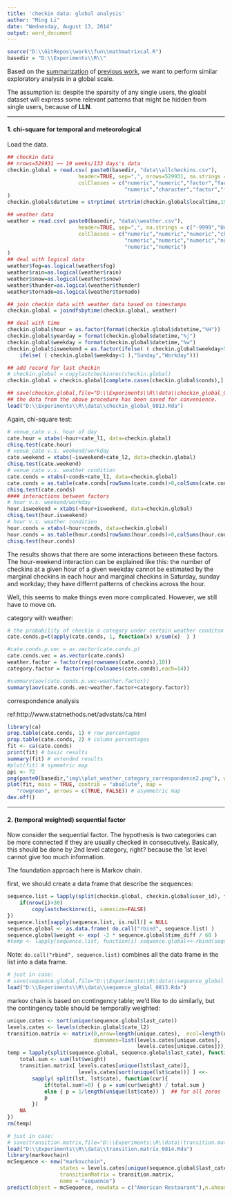 ```yaml
---
title: 'checkin data: global analysis'
author: "Ming Li"
date: "Wednesday, August 13, 2014"
output: word_document
---
```

```r
source("D:\\GitRepos\\work\\fun\\mathmatrixcal.R")
basedir = "D:\\Experiments\\R\\"
```

Based on the [summarization](checkin-analysis-summarize.html/) of [previous work](checkin-analysis.html/), we want to perform similar exploratory analysis in a global scale. 

The assumption is: despite the sparsity of any single users, the gloabl dataset will express some relevant patterns that might be hidden from single users, because of **LLN**.

***********
#### 1. chi-square for temporal and meteorological

Load the data. 
```r
## checkin data
## nrows=529931 ~~ 19 weeks/133 days's data
checkin.global = read.csv( paste0(basedir, "data\\allcheckins.csv"), 
                       header=TRUE, sep=",", nrows=529931, na.strings = "none",
                       colClasses = c("numeric","numeric","factor","factor", "numeric","numeric",
                                      "numeric","character","factor","factor")
)
checkin.global$datetime = strptime( strtrim(checkin.global$localtime,19), format="%Y-%m-%d %H:%M:%S")

## weather data 
weather = read.csv( paste0(basedir, "data\\weather.csv"), 
                       header=TRUE, sep=",", na.strings = c("-9999","Unknown"),
                       colClasses = c("numeric","numeric","numeric","character","numeric","factor",
                                      "numeric","numeric","numeric","numeric","numeric","numeric",
                                      "numeric","numeric")
)
## deal with logical data
weather$fog=as.logical(weather$fog)
weather$rain=as.logical(weather$rain)
weather$snow=as.logical(weather$snow)
weather$thunder=as.logical(weather$thunder)
weather$tornado=as.logical(weather$tornado)

## join checkin data with weather data based on timestamps 
checkin.global = joindfsbytime(checkin.global, weather)

## deal with time 
checkin.global$hour = as.factor(format(checkin.global$datetime,"%H"))
checkin.global$yearday = format(checkin.global$datetime,"%j")
checkin.global$weekday = format(checkin.global$datetime,"%w")
checkin.global$isweekend = as.factor(ifelse( ( checkin.global$weekday>5 ), "Saturday", 
    ifelse( ( checkin.global$weekday<1 ),"Sunday","Workday")))

## add record for last checkin
# checkin.global = copylastcheckinrec(checkin.global)
checkin.global = checkin.global[complete.cases(checkin.global$conds),]
```

```r
## save(checkin.global,file="D:\\Experiments\\R\\data\\checkin_global_0813.Rda")
## the data from the above procedure has been saved for convenience.
load("D:\\Experiments\\R\\data\\checkin_global_0813.Rda")
```

Again, chi-square test:
```r
# venue_cate v.s. hour of day
cate.hour = xtabs(~hour+cate_l1, data=checkin.global)
chisq.test(cate.hour)
# venue_cate v.s. weekend/workday
cate.weekend = xtabs(~isweekend+cate_l2, data=checkin.global)
chisq.test(cate.weekend)
# venue_cate v.s. weather condition
cate.conds = xtabs(~conds+cate_l1, data=checkin.global)
cate.conds = as.table(cate.conds[rowSums(cate.conds)>0,colSums(cate.conds)>0])
chisq.test(cate.conds)
#### interactions between factors
# hour v.s. weekend/workday
hour.isweekend = xtabs(~hour+isweekend, data=checkin.global)
chisq.test(hour.isweekend)
# hour v.s. weather condition
hour.conds = xtabs(~hour+conds, data=checkin.global)
hour.conds = as.table(hour.conds[rowSums(hour.conds)>0,colSums(hour.conds)>0])
chisq.test(hour.conds)
```

The results shows that there are some interactions between these factors. The hour-weekend interaction can be explained like this: the number of checkins at a given hour of a given weekday cannot be estimated by the marginal checkins in each hour and marginal checkins in Saturday, sunday and workday; they have differnt patterns of checkins across the hour.

Well, this seems to make things even more complicated. However, we still have to move on. 

category with weather:
```r
# the probability of checkin a category under certain weather conditon
cate.conds.p=t(apply(cate.conds, 1, function(x) x/sum(x)  ) )

#cate.conds.p.vec = as.vector(cate.conds.p)
cate.conds.vec = as.vector(cate.conds)
weather.factor = factor(rep(rownames(cate.conds),10))
category.factor = factor(rep(colnames(cate.conds),each=14))

#summary(aov(cate.conds.p.vec~weather.factor))
summary(aov(cate.conds.vec~weather.factor+category.factor))
```

correspondence analysis

ref:http://www.statmethods.net/advstats/ca.html

```r
library(ca)
prop.table(cate.conds, 1) # row percentages
prop.table(cate.conds, 2) # column percentages
fit <- ca(cate.conds)
print(fit) # basic results
summary(fit) # extended results
#plot(fit) # symmetric map
ppi <- 72
png(paste0(basedir,"img\\plot_weather_category_correspondence2.png"), width = 8*ppi, height = 6*ppi, res=ppi)
plot(fit, mass = TRUE, contrib = "absolute", map =
   "rowgreen", arrows = c(TRUE, FALSE)) # asymmetric map
dev.off()
```


***********

#### 2. (temporal weighted) sequential factor

Now consider the sequential factor. The hypothesis is two categories can be more connected if they are usually checked in consecutively. Basically, this should be done by 2nd level category, right? because the 1st level cannot give too much information. 

The foundation approach here is Markov chain. 

first, we should create a data frame that describe the sequences:

```r
sequence.list = lapply(split(checkin.global, checkin.global$user_id), function(i){
    if(nrow(i)>30)
        copylastcheckinrec(i, samesize=FALSE)
})
sequence.list[sapply(sequence.list, is.null)] = NULL
sequence.global <- as.data.frame( do.call("rbind", sequence.list) )
sequence.global$weight <- exp( -2 * sequence.global$time_diff / 60 )
#temp <- lapply(sequence.list, function(i) sequence.global<<-rbind(sequence.global, i))
```

Note: `do.call("rbind", sequence.list)` combines all the data frame in the list into a data frame.

```r
# just in case:
# save(sequence.global,file="D:\\Experiments\\R\\data\\sequence_global_0813.Rda")
load("D:\\Experiments\\R\\data\\sequence_global_0813.Rda")
```

markov chain is based on contingency table; we'd like to do similarly, but the contingency table should be temporally weighted:
```r
unique.cates <- sort(unique(sequence.global$last_cate))
levels.cates <- levels(checkin.global$cate_l2)
transition.matrix <- matrix(0,nrow=length(unique.cates),  ncol=length(unique.cates), 
                            dimnames=list(levels.cates[unique.cates],
                                          levels.cates[unique.cates]));
temp = lapply(split(sequence.global, sequence.global$last_cate), function(lst){
    total.sum <- sum(lst$weight)
    transition.matrix[ levels.cates[unique(lst$last_cate)], 
                       levels.cates[sort(unique(lst$cate))] ] <<- 
        sapply( split(lst, lst$cate), function(cur){ 
            if(total.sum!=0) { p = sum(cur$weight) / total.sum }
            else { p = 1/length(unique(lst$cate)) }  ## for all zeros
            p
        })
    NA
})
rm(temp)
```

```r
# just in case:
# save(transition.matrix,file="D:\\Experiments\\R\\data\\transition.matrix_0814.Rda")
load("D:\\Experiments\\R\\data\\transition.matrix_0814.Rda")
library(markovchain)
mcSequence <- new("markovchain",
                 states = levels.cates[unique(sequence.global$last_cate)],
                 transitionMatrix = transition.matrix,
                 name = "sequence")
predict(object = mcSequence, newdata = c("American Restaurant"),n.ahead = 3)
```